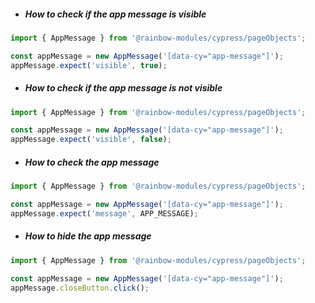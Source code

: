 -   ##### How to check if the app message is visible

```js
import { AppMessage } from '@rainbow-modules/cypress/pageObjects';

const appMessage = new AppMessage('[data-cy="app-message"]');
appMessage.expect('visible', true);
```

-   ##### How to check if the app message is not visible

```js
import { AppMessage } from '@rainbow-modules/cypress/pageObjects';

const appMessage = new AppMessage('[data-cy="app-message"]');
appMessage.expect('visible', false);
```

-   ##### How to check the app message

```js
import { AppMessage } from '@rainbow-modules/cypress/pageObjects';

const appMessage = new AppMessage('[data-cy="app-message"]');
appMessage.expect('message', APP_MESSAGE);
```

-   ##### How to hide the app message

```js
import { AppMessage } from '@rainbow-modules/cypress/pageObjects';

const appMessage = new AppMessage('[data-cy="app-message"]');
appMessage.closeButton.click();
```
